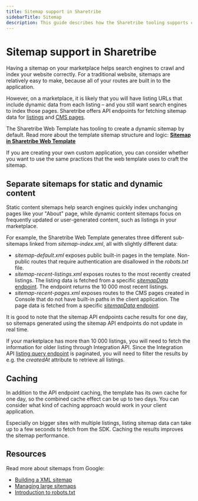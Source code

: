```yaml
---
title: Sitemap support in Sharetribe
sidebarTitle: Sitemap
description: This guide describes how the Sharetribe tooling supports creating a sitemap for your marketplace.
---
```



# Sitemap support in Sharetribe

Having a sitemap on your marketplace helps search engines to crawl and
index your website correctly. For a traditional website, sitemaps are
relatively easy to make, because all of your routes are built in to the
application.

However, on a marketplace, it is likely that you will have listing URLs
that include dynamic data from each listing – and you still want search
engines to index those pages. Sharetribe offers API endpoints for
fetching sitemap data for
[listings](https://www.sharetribe.com/api-reference/marketplace.html#query-list-of-listings)
and
[CMS pages](https://www.sharetribe.com/api-reference/marketplace.html#query-list-of-assets).

<Callout type="info">

The Sharetribe Web Template has tooling to create a dynamic sitemap by
default. Read more about the template sitemap structure and logic:
**[Sitemap in Sharetribe Web Template](/template/analytics/sitemap-in-template/)**

</Callout>

If you are creating your own custom application, you can consider
whether you want to use the same practices that the web template uses to
craft the sitemap.

## Separate sitemaps for static and dynamic content

Static content sitemaps help search engines quickly index unchanging
pages like your "About" page, while dynamic content sitemaps focus on
frequently updated or user-generated content, such as listings in your
marketplace.

For example, the Sharetribe Web Template generates three different
sub-sitemaps linked from _sitemap-index.xml_, all with slightly
different data:

- _sitemap-default.xml_ exposes public built-in pages in the template.
  Non-public routes that require authentication are disallowed in the
  _robots.txt_ file.
- _sitemap-recent-listings.xml_ exposes routes to the most recently
  created listings. The listing data is fetched from a specific
  [_sitemapData_ endpoint](https://www.sharetribe.com/api-reference/marketplace.html#query-list-of-listings).
  The endpoint returns the 10 000 most recent listings.
- _sitemap-recent-pages.xml_ exposes routes to the CMS pages created in
  Console that do not have built-in paths in the client application. The
  page data is fetched from a specific
  [_sitemapData_ endpoint](https://www.sharetribe.com/api-reference/marketplace.html#query-list-of-assets).

It is good to note that the sitemap API endpoints cache results for one
day, so sitemaps generated using the sitemap API endpoints do not update
in real time.

If your marketplace has more than 10 000 listings, you will need to
fetch the information for older listing through Integration API. Since
the Integration API
[listing query endpoint](https://www.sharetribe.com/api-reference/integration.html#query-listings)
is paginated, you will need to filter the results by e.g. the
_createdAt_ attribute to retrieve all listings.

## Caching

In addition to the API endpoint caching, the template has its own cache
for one day, so the combined cache effect can be up to two days. You can
consider what kind of caching approach would work in your client
application.

Especially on bigger sites with multiple listings, listing sitemap data
can take up to a few seconds to fetch from the SDK. Caching the results
improves the sitemap performance.

## Resources

Read more about sitemaps from Google:

- [Building a XML sitemap](https://developers.google.com/search/docs/crawling-indexing/sitemaps/build-sitemap#xml)
- [Managing large sitemaps](https://developers.google.com/search/docs/crawling-indexing/sitemaps/large-sitemaps)
- [Introduction to robots.txt](https://developers.google.com/search/docs/crawling-indexing/robots/intro)
